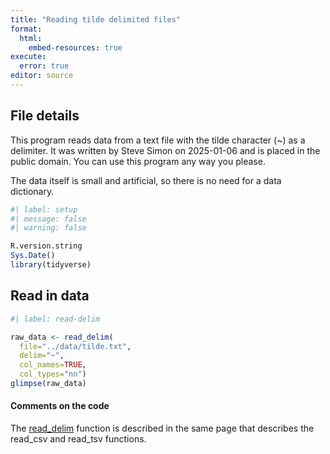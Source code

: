 ```yaml
---
title: "Reading tilde delimited files"
format: 
  html:
    embed-resources: true
execute: 
  error: true
editor: source
---
```


## File details

This program reads data from a text file with the tilde character (~) as a delimiter. It was written by Steve Simon on 2025-01-06 and is placed in the public domain. You can use this program any way you please.

The data itself is small and artificial, so there is no need for a data dictionary.

```r
#| label: setup
#| message: false
#| warning: false

R.version.string
Sys.Date()
library(tidyverse)
```

## Read in data

```r
#| label: read-delim

raw_data <- read_delim(
  file="../data/tilde.txt",
  delim="~",
  col_names=TRUE,
  col_types="nn")
glimpse(raw_data)
```

#### Comments on the code

The [read_delim][ref01] function is described in the same page that describes the read_csv  and read_tsv functions.

[ref01]: https://readr.tidyverse.org/reference/read_delim.html

